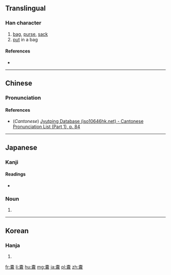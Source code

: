 {{also|囊}}
==Translingual==

===Han character===
{{Han char|rn=30|rad=口|as=15|sn=18|four=|canj=JCTTV}}

# [[bag]], [[purse]], [[sack]]
# [[put]] in a bag

====References====
* {{Han ref|kx=0213.171|hdz=10699.041|uh=56A2|ud=22178}}

----

==Chinese==
{{zh-forms}}

===Pronunciation===
{{zh-pron
|m=náng
|c=nong4,long4
|mc=
|oc=
|ma=
|cat=n,v
}}

====References====
*(''Cantonese'') [http://www.iso10646hk.net/jp/document/download.jsp Jyutping Database (iso10646hk.net) - Cantonese Pronunciation List (Part 1), p. 84]

----

==Japanese==

===Kanji===
{{ja-kanji|grade=uc|rs=口15}}

====Readings====
* {{ja-readings|goon=[[のう]] (nō)|kun=[[ふくろ]] (fukuro)}}

===Noun===
{{ja-noun|ふくろ}}

# {{alternative form of|袋|lang=ja}}

----

==Korean==

===Hanja===
{{ko-hanja|hangeul=낭|rv=nang|mr=nang}}

# {{defn|lang=ko|sort=口15}}

[[fr:嚢]]
[[li:嚢]]
[[hu:嚢]]
[[mg:嚢]]
[[ja:嚢]]
[[pl:嚢]]
[[zh:嚢]]